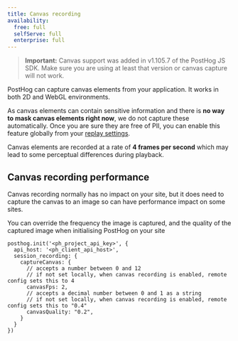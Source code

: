 ```yaml
---
title: Canvas recording
availability:
  free: full
  selfServe: full
  enterprise: full
---
```



> **Important:** Canvas support was added in v1.105.7 of the PostHog JS SDK. Make sure you are using at least that version or canvas capture will not work.

PostHog can capture canvas elements from your application. It works in both 2D and WebGL environments. 

As canvas elements can contain sensitive information and there is **no way to mask canvas elements right now**, we do not capture these automatically. Once you are sure they are free of PII, you can enable this feature globally from your [replay settings](https://us.posthog.com/settings/project-replay#replay).

Canvas elements are recorded at a rate of **4 frames per second** which may lead to some perceptual differences during playback.

<ProductScreenshot
    imageLight={ImgReplayCanvasLight} 
    alt="Enable canvas recording in your PostHog" 
    classes="rounded"
/>

## Canvas recording performance

Canvas recording normally has no impact on your site, but it does need to capture the canvas to an image so can have performance impact on some sites.

You can override the frequency the image is captured, and the quality of the captured image when initialising PostHog on your site

```
posthog.init('<ph_project_api_key>', {
  api_host: '<ph_client_api_host>',
  session_recording: {
    captureCanvas: {
      // accepts a number between 0 and 12
      // if not set locally, when canvas recording is enabled, remote config sets this to 4
      canvasFps: 2,
      // accepts a decimal number between 0 and 1 as a string
      // if not set locally, when canvas recording is enabled, remote config sets this to "0.4"
      canvasQuality: "0.2",
    }
  }
})
```
